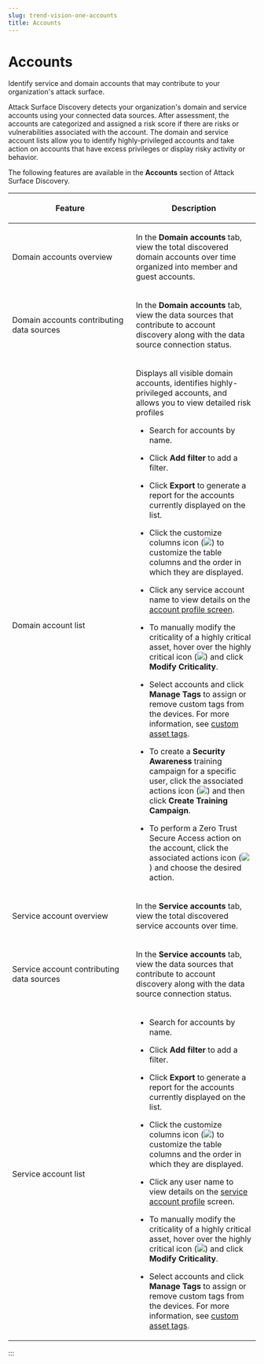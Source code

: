 ```yaml
---
slug: trend-vision-one-accounts
title: Accounts
---
```

# Accounts

Identify service and domain accounts that may contribute to your organization's attack surface.

Attack Surface Discovery detects your organization's domain and service accounts using your connected data sources. After assessment, the accounts are categorized and assigned a risk score if there are risks or vulnerabilities associated with the account. The domain and service account lists allow you to identify highly-privileged accounts and take action on accounts that have excess privileges or display risky activity or behavior.

The following features are available in the **Accounts** section of Attack Surface Discovery.

<table>
<colgroup>
<col style="width: 50%" />
<col style="width: 50%" />
</colgroup>
<thead>
<tr>
<th><p>Feature</p></th>
<th><p>Description</p></th>
</tr>
</thead>
<tbody>
<tr>
<td><p>Domain accounts overview</p></td>
<td><p>In the <strong>Domain accounts</strong> tab, view the total discovered domain accounts over time organized into member and guest accounts.</p></td>
</tr>
<tr>
<td><p>Domain accounts contributing data sources</p></td>
<td><p>In the <strong>Domain accounts</strong> tab, view the data sources that contribute to account discovery along with the data source connection status.</p></td>
</tr>
<tr>
<td><p>Domain account list</p></td>
<td><p>Displays all visible domain accounts, identifies highly-privileged accounts, and allows you to view detailed risk profiles</p>
<ul>
<li><p>Search for accounts by name.</p></li>
<li><p>Click <strong>Add filter</strong> to add a filter.</p></li>
<li><p>Click <strong>Export</strong> to generate a report for the accounts currently displayed on the list.</p></li>
<li><p>Click the customize columns icon (<img src="./images/columnDisplayIcon=20230614105421.webp" />) to customize the table columns and the order in which they are displayed.</p></li>
<li><p>Click any service account name to view details on the <a href="trend-vision-one-account-profile">account profile screen</a>.</p></li>
<li><p>To manually modify the criticality of a highly critical asset, hover over the highly critical icon (<img src="./images/highly_critical_icon=GUID-79631f5e-f9ec-4366-a8d6-e82e1ddfe206.webp" />) and click <strong>Modify Criticality</strong>.</p></li>
<li><p>Select accounts and click <strong>Manage Tags</strong> to assign or remove custom tags from the devices. For more information, see <a href="trend-vision-one-custom-asset-tags">custom asset tags</a>.</p></li>
<li><p>To create a <strong>Security Awareness</strong> training campaign for a specific user, click the associated actions icon (<img src="./images/options=ddb0b67f-0654-4aa5-8bc7-48ec554c5448.webp" />) and then click <strong>Create Training Campaign</strong>.</p></li>
<li><p>To perform a Zero Trust Secure Access action on the account, click the associated actions icon (<img src="./images/options=ddb0b67f-0654-4aa5-8bc7-48ec554c5448.webp" />) and choose the desired action.</p></li>
</ul></td>
</tr>
<tr>
<td><p>Service account overview</p></td>
<td><p>In the <strong>Service accounts</strong> tab, view the total discovered service accounts over time.</p></td>
</tr>
<tr>
<td><p>Service account contributing data sources</p></td>
<td><p>In the <strong>Service accounts</strong> tab, view the data sources that contribute to account discovery along with the data source connection status.</p></td>
</tr>
<tr>
<td><p>Service account list</p></td>
<td><ul>
<li><p>Search for accounts by name.</p></li>
<li><p>Click <strong>Add filter</strong> to add a filter.</p></li>
<li><p>Click <strong>Export</strong> to generate a report for the accounts currently displayed on the list.</p></li>
<li><p>Click the customize columns icon (<img src="./images/columnDisplayIcon=20230614105421.webp" />) to customize the table columns and the order in which they are displayed.</p></li>
<li><p>Click any user name to view details on the <a href="trend-vision-one-service-account-profile">service account profile</a> screen.</p></li>
<li><p>To manually modify the criticality of a highly critical asset, hover over the highly critical icon (<img src="./images/highly_critical_icon=GUID-79631f5e-f9ec-4366-a8d6-e82e1ddfe206.webp" />) and click <strong>Modify Criticality</strong>.</p></li>
<li><p>Select accounts and click <strong>Manage Tags</strong> to assign or remove custom tags from the devices. For more information, see <a href="trend-vision-one-custom-asset-tags">custom asset tags</a>.</p></li>
</ul></td>
</tr>
</tbody>
</table>
:::
